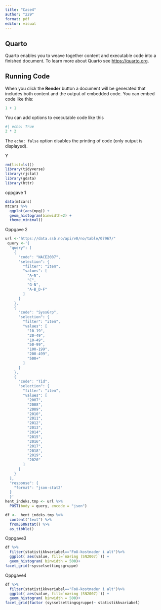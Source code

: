 ---
title: "Case4"
author: "229"
format: pdf
editor: visual
---

## Quarto

Quarto enables you to weave together content and executable code into a finished document. To learn more about Quarto see <https://quarto.org>.

## Running Code

When you click the **Render** button a document will be generated that includes both content and the output of embedded code. You can embed code like this:

```{r}
1 + 1
```

You can add options to executable code like this

```{r}
#| echo: True
2 * 2
```

The `echo: false` option disables the printing of code (only output is displayed).

Y

```{r}
rm(list=ls()) 
library(tidyverse)
library(rjstat)
library(gdata)
library(httr)
```

oppgave 1

```{r}
data(mtcars)
mtcars %>%
  ggplot(aes(mpg)) +
  geom_histogram(binwidth=2) +
  theme_minimal()
```

Oppgave 2

```{r}
url <-"https://data.ssb.no/api/v0/no/table/07967/"
 query <-'{
  "query": [
    {
      "code": "NACE2007",
      "selection": {
        "filter": "item",
        "values": [
          "A-N",
          "C",
          "G-N",
          "A-B_D-F"
        ]
      }
    },
    {
      "code": "SyssGrp",
      "selection": {
        "filter": "item",
        "values": [
          "10-19",
          "20-49",
          "10-49",
          "50-99",
          "100-199",
          "200-499",
          "500+"
        ]
      }
    },
    {
      "code": "Tid",
      "selection": {
        "filter": "item",
        "values": [
          "2007",
          "2008",
          "2009",
          "2010",
          "2011",
          "2012",
          "2013",
          "2014",
          "2015",
          "2016",
          "2017",
          "2018",
          "2019",
          "2020"
        ]
      }
    }
  ],
  "response": {
    "format": "json-stat2"
  }
  }'
hent_indeks.tmp <- url %>%
  POST(body = query, encode = "json")

df <-  hent_indeks.tmp %>%
  content("text") %>%
  fromJSONstat() %>%
  as_tibble()
```

Oppgave3

```{r}
df %>%
  filter(statistikkvariabel=="FoU-kostnader i alt")%>%
  ggplot( aes(value, fill=`næring (SN2007)`)) + 
  geom_histogram( binwidth = 500)+
facet_grid(~sysselsettingsgruppe)
```

Oppgave4

```{r}
df %>%
  filter(statistikkvariabel=="FoU-kostnader i alt")%>%
  ggplot( aes(value, fill=`næring (SN2007)`)) + 
  geom_histogram( binwidth = 500)+
facet_grid(factor (sysselsettingsgruppe)~ statistikkvariabel)
 

```

```{r}

```
